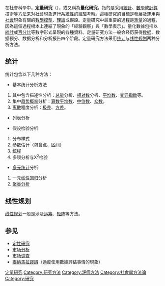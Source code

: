 {{Otheruses|定量分析|subject=科学研究方法|other=确定物质组成相对含量的分析}}
在社會科學中，'''定量研究'''（{{lang-en|Quantitative research}}），或又稱為'''量化研究'''，指的是采用[[統計|統計]]、[[數學|數學]]或[[計算|計算]]技術等方法来对[[社會|社會]]現象進行系統性的[[經驗|經驗]]考察。這種研究的目標是發展及運用與[[社會|社會]]現象有關的[[數學|數學]][[数学模型|模型]]、[[理論|理論]]或假設。定量研究中最重要的過程是[[測量|測量]]的過程，因為這個過程根本上連結了現象的「經驗觀察」與「數學表示」。量化數據包括以[[統計|統計]]或[[百分比|百分比]]等數字形式呈現的各種資料。定量研究方法一般会经历获得[[数据|数据]]、数据预分、数据分析和分析报告四个阶段。定量研究方法采用[[统计|统计]]与[[线性规划|线性规划]]两种分析方法。

== 统计 ==

统计包含以下几种方法：

*基本统计分析方法
#其中包含描述性分析：[[总量|总量]]分析、[[相对数|相对数]]分析、[[平均数|平均数]]、[[变异指数|变异指数]]等。
#集中[[趋势|趋势]][[概率|概率]]分析：[[算数平均数|算数平均数]]、[[中位数|中位数]]、[[众数_(数学)|众数]]。
#[[离散|离散]]程度分析：[[极差|极差]]、[[方差|方差]]。

*列表分析

*假设检验分析
#分布样式
#参数估计（包含[[点|点]]、[[区间|区间]]）
#[[统程|统程]]
#多项分析与X<sup>2</sup>检验

*[[多元统计|多元统计]]分析
#一元[[线性回归|线性回归]]分析
#[[聚类分析|聚类分析]]

== 线性规划 ==
[[线性规划|线性规划]]一般是涉及[[运筹|运筹]]、[[矩阵|矩阵]]等方法。

== 参见 ==
*[[定性研究|定性研究]]
*[[市场分析|市场分析]]
*[[市场调查|市场调查]]
*[[麥納馬拉謬誤|麥納馬拉謬誤]]（過度使用數據評估事情的現象）

{{社會科學小作品}}

[[Category:定量研究|]]
[[Category:研究方法|Category:研究方法]]
[[Category:評價方法|Category:評價方法]]
[[Category:社會學方法論|Category:社會學方法論]]
[[Category:研究|Category:研究]]